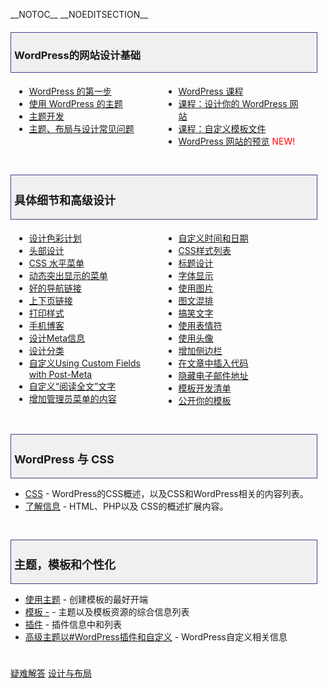 {{Languages|
{{en|Blog Design and Layout}}
{{ja|Blog Design and Layout}}
{{zh-cn|博客的设计和布局}}
{{zh-tw|部落格的設計和佈局}}
}}

__NOTOC__ __NOEDITSECTION__
<div style="width:95%; font-size: 100%; text-decoration:none; padding: 0px 5px; margin: 20px 0px 5px; background-color: #f0f0f0; border: 1px solid darkslateblue">
=== WordPress的网站设计基础 ===
</div>
<div style="width: 45%; margin:0px 6px; float:left">
* [[First Steps With WordPress|WordPress 的第一步]]
* [[Using_Themes|使用 WordPress 的主题]]
* [[Theme Development|主题开发]]
* [[FAQ Layout and Design|主题、布局与设计常见问题]]
</div>
<div style="width: 45%; margin:0px 6px; float:left">
* [[WordPress Lessons|WordPress 课程]]
* [[WordPress_Lessons#Designing_Your_WordPress_Site|课程：设计你的 WordPress 网站]]
* [[WordPress_Lessons#Customizing_Templates|课程：自定义模板文件]]
* [[WordPress Site Reviews|WordPress 网站的预览]] <span style="color:red">NEW!</span>
</div>
<div style="clear:both; height:10px">
</div>

<div style="width:95%; font-size: 110%; text-decoration:none; padding: 0px 5px; margin: 20px 0px 5px; background-color: #f0f0f0; border: 1px solid darkslateblue">
=== 具体细节和高级设计 ===
</div>
<div style="width: 45%; margin:0px 6px; float:left">
* [[Developing a Colour Scheme|设计色彩计划]] 
* [[Designing Headers|头部设计]]
* [[Creating Horizontal Menus|CSS 水平菜单]]
* [[Dynamic Menu Highlighting|动态突出显示的菜单]]
* [[Good Navigation Links|好的导航链接]]
* [[Next and Previous Links|上下页链接]]
* [[Styling for Print|打印样式]] 
* [[Styling for Mobile|手机博客]]
* [[Post Meta Data Section|设计Meta信息]]
* [[Separating Categories|设计分类]]
* [[Custom Fields|自定义Using Custom Fields with Post-Meta]]
* [[Customizing the Read More|自定义“阅读全文”文字]]
* [[Adding Administration Menus|增加管理员菜单的内容]]
</div>
<div style="width: 45%; margin:0px 6px; float:left; display: inline">
* [[zh-cn:自定义时间和日期|自定义时间和日期]]
* [[Styling Lists with CSS|CSS样式列表]]
* [[Designing Headings|标题设计]]
* [[Playing With Fonts|字体显示]]
* [[Using Images|使用图片]]
* [[Wrapping Text Around Images|图文混排]]
* [[Fun Character Entities|搞笑文字]]
* [[Using_Smilies|使用表情符]]
* [[Using Gravatars|使用头像]]
* [[Adding Asides|增加侧边栏]]
* [[Writing Code in Your Posts|在文章中插入代码]]
* [[Protection From Harvesters|隐藏电子邮件地址]]
* [[Theme Development Checklist|模板开发清单]]
* [[Designing Themes for Public Release|公开你的模板]]
</div>
<div style="clear:both; height:10px">
</div>

<div style="width:95%; font-size: 110%; text-decoration:none; padding: 0px 5px; margin: 20px 0px 5px; background-color: #f0f0f0; border: 1px solid darkslateblue">
=== WordPress 与 CSS ===
</div>
* [[zh-cn:CSS|CSS]] - WordPress的CSS概述，以及CSS和WordPress相关的内容列表。
* [[Know Your Sources|了解信息]] - HTML、PHP以及 CSS的概述扩展内容。
<div style="clear:both; height:10px">
</div>

<div style="width:95%; font-size: 110%; text-decoration:none; padding: 0px 5px; margin: 20px 0px 5px; background-color: #f0f0f0; border: 1px solid darkslateblue">
=== 主题，模板和个性化 ===
</div>

* [[Using Themes|使用主题]] - 创建模板的最好开端
* [[Templates|模板 -]] - 主题以及模板资源的综合信息列表
* [[Plugins|插件]] - 插件信息中和列表
* [[Advanced Topics#WordPress Plugins and Customization|高级主题以#WordPress插件和自定义]] - WordPress自定义相关信息
<div style="clear:both; height:10px">
</div>

{{toclist}}

[[Category:Troubleshooting|疑难解答]]
[[Category:Design and Layout|设计与布局]]